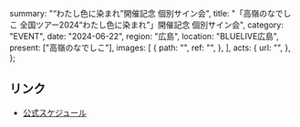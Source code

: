   summary: "“わたし色に染まれ”開催記念 個別サイン会",
  title: "「高嶺のなでしこ 全国ツアー2024“わたし色に染まれ”」開催記念 個別サイン会",
  category: "EVENT",
  date: "2024-06-22",
  region: "広島",
  location: "BLUELIVE広島",
  present: ["高嶺のなでしこ"],
  images: [
    {
      path: "",
      ref: "",
    },
  ],
  acts: {
    url: "",
  },
};

## リンク

- [公式スケジュール](https://takanenonadeshiko.jp/?p=2147)
